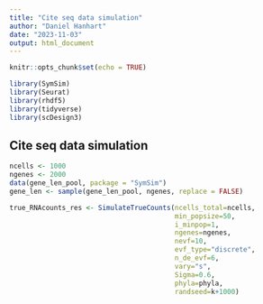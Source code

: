 ```yaml
---
title: "Cite seq data simulation"
author: "Daniel Hanhart"
date: "2023-11-03"
output: html_document
---
```


```r
knitr::opts_chunk$set(echo = TRUE)

library(SymSim)
library(Seurat)
library(rhdf5)
library(tidyverse)
library(scDesign3)


```

## Cite seq data simulation


```r
ncells <- 1000
ngenes <- 2000
data(gene_len_pool, package = "SymSim")
gene_len <- sample(gene_len_pool, ngenes, replace = FALSE)

true_RNAcounts_res <- SimulateTrueCounts(ncells_total=ncells, 
                                         min_popsize=50, 
                                         i_minpop=1, 
                                         ngenes=ngenes, 
                                         nevf=10, 
                                         evf_type="discrete", 
                                         n_de_evf=6, 
                                         vary="s", 
                                         Sigma=0.6, 
                                         phyla=phyla,
                                         randseed=k+1000)

```















